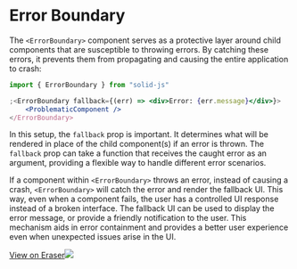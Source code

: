 # Error Boundary

The `<ErrorBoundary>` component serves as a protective layer around child components that are susceptible to throwing errors.
By catching these errors, it prevents them from propagating and causing the entire application to crash:

```jsx
import { ErrorBoundary } from "solid-js"

;<ErrorBoundary fallback={(err) => <div>Error: {err.message}</div>}>
	<ProblematicComponent />
</ErrorBoundary>
```

In this setup, the `fallback` prop is important.
It determines what will be rendered in place of the child component(s) if an error is thrown.
The `fallback` prop can take a function that receives the caught error as an argument, providing a flexible way to handle different error scenarios.

If a component within `<ErrorBoundary>` throws an error, instead of causing a crash, `<ErrorBoundary>` will catch the error and render the fallback UI.
This way, even when a component fails, the user has a controlled UI response instead of a broken interface.
The fallback UI can be used to display the error message, or provide a friendly notification to the user.
This mechanism aids in error containment and provides a better user experience even when unexpected issues arise in the UI.

[View on Eraser![](https://app.eraser.io/workspace/maDvFw5OryuPJOwSLyK9/preview?elements=aSw5yYrSY22mI_YqoZlpGQ&type=embed)](https://app.eraser.io/workspace/maDvFw5OryuPJOwSLyK9?elements=aSw5yYrSY22mI_YqoZlpGQ)
